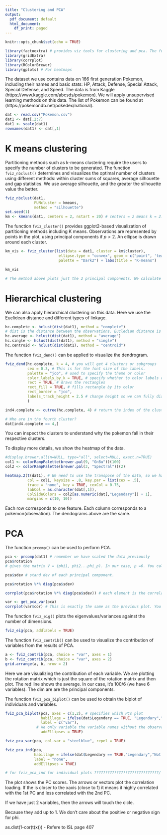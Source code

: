 ```yaml
---
title: "Clustering and PCA"
output:
  pdf_document: default
  html_document:
    df_print: paged
---
```


```r
knitr::opts_chunk$set(echo = TRUE)
```

```r
library(factoextra) # provides viz tools for clustering and pca. The fuctions are in base R. 
library(gridExtra)
library(corrplot)
library(RColorBrewer) 
library(gplots) # For heatmaps
```

The dataset we use contains data on 166 first generation Pokemon, including their names and basic stats: HP, Attack, Defense, Special Attack, Special Defense, and Speed. The data is from Kaggle (https://www.kaggle.com/abcsds/pokemon). We will apply unsupervised learning methods on this data. The list of Pokemon can be found at (https://pokemondb.net/pokedex/national).


```r
dat <- read.csv("Pokemon.csv")
dat1 <- dat[,2:7]
dat1 <- scale(dat1)
rownames(dat1) <- dat[,1]
```

# K means clustering

Partitioning methods such as k-means clustering require the users to specify the number of clusters to be generated. The function `fviz_nbclust()` determines and visualizes the optimal number of clusters using different methods: within cluster sums of squares, average silhouette and gap statistics. We use average silhouette, and the greater the silhouette value the better.

```r
fviz_nbclust(dat1,
             FUNcluster = kmeans,
             method = "silhouette") 
set.seed(1)
km <- kmeans(dat1, centers = 2, nstart = 20) # centers = 2 means k = 2. we are starting from 20. 
```

The function `fviz_cluster()` provides ggplot2-based visualization of partitioning methods including K means. Observations are represented by points in the plot, using principal components if $p > 2$. An ellipse is drawn around each cluster.

```r
km_vis <- fviz_cluster(list(data = dat1, cluster = km$cluster), 
                        ellipse.type = "convex", geom = c("point", 'text'), labelsize = 5,
                        palette = "Dark2") + labs(title = "K-means") 

km_vis

# The method above plots just the 2 principal components. We calculate the 1st and 2nd PC of each variable. 
```

# Hierarchical clustering

We can also apply hierarchical clustering on this data. Here we use the Euclidean distance and different types of linkage.

```r
hc.complete <- hclust(dist(dat1), method = "complete") 
# dist is the distance between the observations. Eucledian distance is the default. We can also use manhattan or minkowski. 
hc.average <- hclust(dist(dat1), method = "average")
hc.single <- hclust(dist(dat1), method = "single")
hc.centroid <- hclust(dist(dat1), method = "centroid")
```

The function `fviz_dend()` can be applied to visualize the dendrogram.

```r
fviz_dend(hc.complete, k = 4, # you will get 4 clusters or subgroups
          cex = 0.3, # This is for the font size of the labels. 
          palette = "jco", # used to specify the theme or color
          color_labels_by_k = TRUE, # specify whether to color labels or not
          rect = TRUE, # draws the rectangles
          rect_fill = TRUE, # fills rectangle by its color
          rect_border = "jco",
          labels_track_height = 2.5 # change height so we can fully display names of pokemon
          )

ind4.complete <- cutree(hc.complete, 4) # return the index of the cluster

# Who are in the fourth cluster?
dat[ind4.complete == 4,]
```

You can inspect the clusters to understand why the pokemon fall in their respective clusters. 

To display more details, we show the heatmap of the data.

```r
#display.brewer.all(n=NULL, type="all", select=NULL, exact.n=TRUE)
col1 <- colorRampPalette(brewer.pal(9, "GnBu"))(100)
col2 <- colorRampPalette(brewer.pal(3, "Spectral"))(2)

heatmap.2(t(dat1), # We need to use the transpose of the data, so we have a diagram similar to the previous one.
          col = col1, keysize = .8, key.par = list(cex = .5),
          trace = "none", key = TRUE, cexCol = 0.75, 
          labCol = as.character(dat[,1]),
          ColSideColors = col2[as.numeric(dat[,"Legendary"]) + 1],
          margins = c(10, 10))
```

Each row corresponds to one feature. Each column corresponds to a pokemon(obsevation). The dendograms above are the same. 

# PCA

The function `prcomp()` can be used to perform PCA.

```r
pca <- prcomp(dat1) # remember we have scaled the data previously
pca$rotation 
# gives the matrix V = (phi1, phi2...phi_p). In our case, p =6. You call the eigenvalues or factor loadings. In this case they are just correlation. 

pca$sdev # stand dev of each principal component. 

pca$rotation %*% diag(pca$sdev) 

corrplot(pca$rotation %*% diag(pca$sdev)) # each element is the correlation between  the variable and the princ component. Eg. the first thing shows the correlation between hitpoint and the principal component. We see that all the variables play a big role in the 1st PC. and speical defense is the most important. For the 2nd PC, Speed plays an important role. 

var <- get_pca_var(pca) 
corrplot(var$cor) # This is exactly the same as the previous plot. You can use any of them. 
```

The function `fviz_eig()` plots the eigenvalues/variances against the number of dimensions. 

```r
fviz_eig(pca, addlabels = TRUE)
```


The function `fviz_contrib()` can be used to visualize the contribution of variables from the results of PCA.

```r
a <- fviz_contrib(pca, choice = "var", axes = 1)
b <- fviz_contrib(pca, choice = "var", axes = 2)
grid.arrange(a, b, nrow = 2)
```

Here we are visualizing the contribution of each variable. We are plotting the rotation matrix which is just the square of the rotation matrix and then plot. The red line shows the average. In our case, it's 100/6 (we have 6 variables). The dim are are the principal components. 

The function `fviz_pca_biplot()` can be used to obtain the biplot of individuals and variables.

```r
fviz_pca_biplot(pca, axes = c(1,2), # specifies which PCs plot
                habillage = ifelse(dat$Legendary == TRUE, "Legendary","Not legendary"), # this is for group lable
                label = c("var"), 
              # We only variable the variable names without the observation names. Use individual for obsevation names.
                addEllipses = TRUE) 

fviz_pca_var(pca, col.var = "steelblue", repel = TRUE)

fviz_pca_ind(pca,
             habillage = ifelse(dat$Legendary == TRUE,"Legendary","Not legendary"),
             label = "none",
             addEllipses = TRUE)

# for fviz_pca_ind for individual plots ?????????????????????????????/
```

The plot shows the PC scores. The arrows or vectors plot the correlation loading. If  the is closer to the xaxis (close to 1) it means it highly correlated with the 1st PC and less correlated with the 2nd PC. 

If we have just 2 variables, then the arrows will touch the cicle. 

Because they add up to 1. We don't care about the positive or negative sign for phi. 

as.dist(1-cor(t(x))) - Refere to ISL page 407